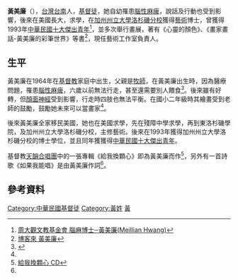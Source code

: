 '''黃美廉'''（{{bd|1964年}}），[[台灣|台灣]][[台南|台南]]人，[[基督徒|基督徒]]，她自幼罹患[[腦性麻痺|腦性麻痺]]，說話及行動也受到影響，後來在美國長大，求學，在[[加州州立大學洛杉磯分校|加州州立大學洛杉磯分校]]獲得[[藝術|藝術]]博士，曾獲得1993年[[中華民國十大傑出青年|中華民國十大傑出青年]]<ref name="周大觀">[http://www.ta.org.tw/index.php?item=other&sn=206 周大觀文教基金會 腦麻博士─黃美廉(Meillian Hwang)]</ref>，並多次舉行畫展，著有《心靈的顏色》、《畫家畫話-黃美廉的彩筆世界》等書<ref>[http://search.books.com.tw/exep/prod_search.php?key=%E9%BB%83%E7%BE%8E%E5%BB%89&f=author 博客來 黃美廉]</ref>，現任藝術工作室負責人。

==生平==
黃美廉在1964年在[[基督教|基督教]]家庭中出生，父親是[[牧師|牧師]]，在黃美廉出生時，因為醫療問題，罹患[[腦性麻痺|腦性麻痺]]，六歲以前無法行走，甚至還需要別人餵食<ref>{{Cite web |url=http://www.cdn.org.tw/News.aspx?key=4733 |title=「只想榮神益人」　腦麻畫家黃美廉用畫筆彩繪信心 基督教今日報 |access-date=2016-03-05 |archive-url=https://web.archive.org/web/20160306015432/http://www.cdn.org.tw/News.aspx?key=4733 |archive-date=2016-03-06 |dead-url=yes }}</ref>。後來雖有好轉，但[[顏面神經|顏面神經]]受到影響，行走時四肢也無法平衡。在國小二年級時其繪畫受到老師的鼓勵，鼓勵她未來可以當畫家<ref name="周大觀"/>。

後來黃美廉全家移民美國，她也在美國求學，先在殘障中學求學，再到東洛杉磯學院，及加州州立大學洛杉磯分校，主修藝術。後來在1993年獲得加州州立大學洛杉磯分校的博士學位，並且同年獲獲得[[中華民國十大傑出青年|中華民國十大傑出青年]]。

基督教[[天韻合唱團|天韻合唱團]]中的一張專輯《給我換顆心》即為黃美廉而作<ref>[https://shop.hms.org.tw/Item_id124858.htm 給我換顆心 CD]</ref>，另外有一首詩歌《如果我能唱》是由黃美廉作詞<ref name="周大觀"/>。

==參考資料==
{{reflist}}

{{Taiwan-artist-stub}}
[[Category:中華民國基督徒|Category:中華民國基督徒]]
[[Category:黃姓|Category:黃姓]]
[[Category:臺灣藝術家|黃]]